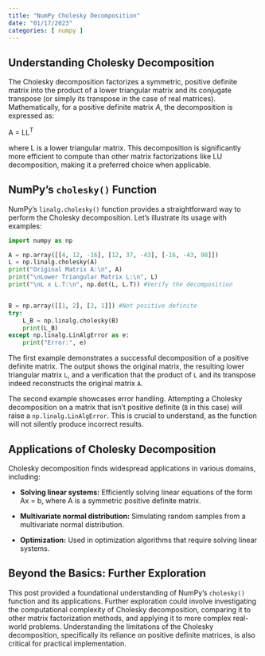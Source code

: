 ```yaml
---
title: "NumPy Cholesky Decomposition"
date: "01/17/2023"
categories: [ numpy ]
---
```


## Understanding Cholesky Decomposition

The Cholesky decomposition factorizes a symmetric, positive definite matrix into the product of a lower triangular matrix and its conjugate transpose (or simply its transpose in the case of real matrices).  Mathematically, for a positive definite matrix *A*, the decomposition is expressed as:

A = LL<sup>T</sup>

where L is a lower triangular matrix.  This decomposition is significantly more efficient to compute than other matrix factorizations like LU decomposition, making it a preferred choice when applicable.


## NumPy's `cholesky()` Function

NumPy's `linalg.cholesky()` function provides a straightforward way to perform the Cholesky decomposition.  Let's illustrate its usage with examples:


```python
import numpy as np

A = np.array([[4, 12, -16], [12, 37, -43], [-16, -43, 98]])
L = np.linalg.cholesky(A)
print("Original Matrix A:\n", A)
print("\nLower Triangular Matrix L:\n", L)
print("\nL x L.T:\n", np.dot(L, L.T)) #Verify the decomposition


B = np.array([[1, 2], [2, 1]]) #Not positive definite
try:
    L_B = np.linalg.cholesky(B)
    print(L_B)
except np.linalg.LinAlgError as e:
    print("Error:", e)

```

The first example demonstrates a successful decomposition of a positive definite matrix. The output shows the original matrix, the resulting lower triangular matrix `L`, and a verification that the product of `L` and its transpose indeed reconstructs the original matrix `A`.

The second example showcases error handling. Attempting a Cholesky decomposition on a matrix that isn't positive definite (`B` in this case) will raise a `np.linalg.LinAlgError`. This is crucial to understand, as the function will not silently produce incorrect results.



## Applications of Cholesky Decomposition

Cholesky decomposition finds widespread applications in various domains, including:

* **Solving linear systems:**  Efficiently solving linear equations of the form Ax = b, where A is a symmetric positive definite matrix.

* **Multivariate normal distribution:**  Simulating random samples from a multivariate normal distribution.

* **Optimization:** Used in optimization algorithms that require solving linear systems.


## Beyond the Basics:  Further Exploration

This post provided a foundational understanding of NumPy's `cholesky()` function and its applications.  Further exploration could involve investigating the computational complexity of Cholesky decomposition, comparing it to other matrix factorization methods, and applying it to more complex real-world problems.  Understanding the limitations of the Cholesky decomposition, specifically its reliance on positive definite matrices, is also critical for practical implementation.

